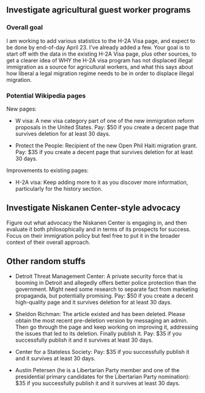 == Investigate agricultural guest worker programs ==

=== Overall goal ===

I am working to add various statistics to the H-2A Visa page, and expect to be done by end-of-day April 23. I've already added a few. Your goal is to start off with the data in the existing H-2A Visa page, plus other sources, to get a clearer idea of WHY the H-2A visa program has not displaced illegal immigration as a source for agricultural workers, and what this says about how liberal a legal migration regime needs to be in order to displace illegal migration.

=== Potential Wikipedia pages ===

New pages:

* W visa: A new visa category part of one of the new immigration reform proposals in the United States. Pay: $50 if you create a decent page that survives deletion for at least 30 days.

* Protect the People: Recipient of the new Open Phil Haiti migration grant. Pay: $35 if you create a decent page that survives deletion for at least 30 days.

Improvements to existing pages:

* H-2A visa: Keep adding more to it as you discover more information, particularly for the history section.

== Investigate Niskanen Center-style advocacy ==

Figure out what advocacy the Niskanen Center is engaging in, and then evaluate it both philosophically and in terms of its prospects for success. Focus on their immigration policy but feel free to put it in the broader context of their overall approach.


== Other random stuffs ==

* Detroit Threat Management Center: A private security force that is booming in Detroit and allegedly offers better police protection than the government. Might need some research to separate fact from marketing propaganda, but potentially promising. Pay: $50 if you create a decent high-quality page and it survives deletion for at least 30 days.
 
* Sheldon Richman: The article existed and has been deleted. Please obtain the most recent pre-deletion version by messaging an admin. Then go through the page and keep working on improving it, addressing the issues that led to its deletion. Finally publish it. Pay: $35 if you successfully publish it and it survives at least 30 days.

* Center for a Stateless Society: Pay: $35 if you successfully publish it and it survives at least 30 days.

* Austin Petersen (he is a Libertarian Party member and one of the presidential primary candidates for the Libertarian Party nomination): $35 if you successfully publish it and it survives at least 30 days.

